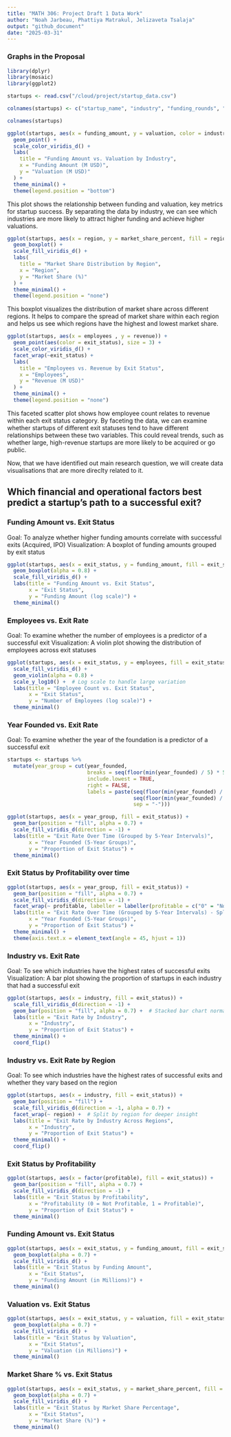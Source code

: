 ```yaml
---
title: "MATH 306: Project Draft 1 Data Work"
author: "Noah Jarbeau, Phattiya Matrakul, Jelizaveta Tsalaja"
output: "github_document"
date: "2025-03-31"
---
```


### Graphs in the Proposal 


```r
library(dplyr)
library(mosaic)
library(ggplot2)
```


```r

startups <- read.csv("/cloud/project/startup_data.csv")

colnames(startups) <- c("startup_name", "industry", "funding_rounds", "funding_amount", "valuation", "revenue", "employees", "market_share_percent", "profitable", "year_founded", "region", "exit_status")

colnames(startups)

```

```r
ggplot(startups, aes(x = funding_amount, y = valuation, color = industry)) +
  geom_point() +
  scale_color_viridis_d() +
  labs(
    title = "Funding Amount vs. Valuation by Industry",
    x = "Funding Amount (M USD)",
    y = "Valuation (M USD)"
  ) +
  theme_minimal() +
  theme(legend.position = "bottom")
```


This plot shows the relationship between funding and valuation, key metrics for startup success. By separating the data by industry, we can see which industries are more likely to attract higher funding and achieve higher valuations.

```r
ggplot(startups, aes(x = region, y = market_share_percent, fill = region)) +
  geom_boxplot() +
  scale_fill_viridis_d() +
  labs(
    title = "Market Share Distribution by Region",
    x = "Region",
    y = "Market Share (%)"
  ) +
  theme_minimal() +
  theme(legend.position = "none")
```

This boxplot visualizes the distribution of market share across different regions. It helps to compare the spread of market share within each region and helps us see which regions have the highest and lowest market share.

```r

ggplot(startups, aes(x = employees , y = revenue)) +
  geom_point(aes(color = exit_status), size = 3) +
  scale_color_viridis_d() +
  facet_wrap(~exit_status) +
  labs(
    title = "Employees vs. Revenue by Exit Status",
    x = "Employees",
    y = "Revenue (M USD)"
  ) +
  theme_minimal() +
  theme(legend.position = "none")

```

This faceted scatter plot shows how employee count relates to revenue within each exit status category. By faceting the data, we can examine whether startups of different exit statuses tend to have different relationships between these two variables. This could reveal trends, such as whether large, high-revenue startups are more likely to be acquired or go public.


Now, that we have identified out main research question, we will create data visualisations that are more direclty related to it.


## Which financial and operational factors best predict a startup’s path to a successful exit?

### Funding Amount vs. Exit Status

Goal: To analyze whether higher funding amounts correlate with successful exits (Acquired, IPO)
Visualization: A boxplot of funding amounts grouped by exit status

```r
ggplot(startups, aes(x = exit_status, y = funding_amount, fill = exit_status)) +
  geom_boxplot(alpha = 0.8) +
  scale_fill_viridis_d() +
  labs(title = "Funding Amount vs. Exit Status",
       x = "Exit Status",
       y = "Funding Amount (log scale)") +
  theme_minimal()
```

### Employees vs. Exit Rate

Goal: To examine whether the number of employees is a predictor of a successful exit
Visualization: A violin plot showing the distribution of employees across exit statuses

```r
ggplot(startups, aes(x = exit_status, y = employees, fill = exit_status)) +
  scale_fill_viridis_d() +
  geom_violin(alpha = 0.8) +
  scale_y_log10() +  # Log scale to handle large variation
  labs(title = "Employee Count vs. Exit Status",
       x = "Exit Status",
       y = "Number of Employees (log scale)") +
  theme_minimal()
```

### Year Founded vs. Exit Rate

Goal: To examine whether the year of the foundation is a predictor of a successful exit

```r
startups <- startups %>%
  mutate(year_group = cut(year_founded, 
                          breaks = seq(floor(min(year_founded) / 5) * 5, max(year_founded), by = 5), 
                          include.lowest = TRUE, 
                          right = FALSE, 
                          labels = paste(seq(floor(min(year_founded) / 5) * 5, max(year_founded) - 5, by = 5),
                                         seq(floor(min(year_founded) / 5) * 5 + 4, max(year_founded) - 1, by = 5), 
                                         sep = "-")))

ggplot(startups, aes(x = year_group, fill = exit_status)) +
  geom_bar(position = "fill", alpha = 0.7) +
  scale_fill_viridis_d(direction = -1) +
  labs(title = "Exit Rate Over Time (Grouped by 5-Year Intervals)",
       x = "Year Founded (5-Year Groups)",
       y = "Proportion of Exit Status") +
  theme_minimal()
```


### Exit Status by Profitability over time

```r
ggplot(startups, aes(x = year_group, fill = exit_status)) +
  geom_bar(position = "fill", alpha = 0.7) +
  scale_fill_viridis_d(direction = -1) +  
  facet_wrap(~ profitable, labeller = labeller(profitable = c("0" = "Not Profitable", "1" = "Profitable"))) +  
  labs(title = "Exit Rate Over Time (Grouped by 5-Year Intervals) - Split by Profitability",
       x = "Year Founded (5-Year Groups)",
       y = "Proportion of Exit Status") +
  theme_minimal() +
  theme(axis.text.x = element_text(angle = 45, hjust = 1))
```

### Industry vs. Exit Rate

Goal: To see which industries have the highest rates of successful exits
Visualization: A bar plot showing the proportion of startups in each industry that had a successful exit

```r
ggplot(startups, aes(x = industry, fill = exit_status)) +
  scale_fill_viridis_d(direction = -1) +
  geom_bar(position = "fill", alpha = 0.7) +  # Stacked bar chart normalized to proportions
  labs(title = "Exit Rate by Industry",
       x = "Industry",
       y = "Proportion of Exit Status") +
  theme_minimal() +
  coord_flip() 
```

### Industry vs. Exit Rate by Region

Goal: To see which industries have the highest rates of successful exits and whether they vary based on the region

```r
ggplot(startups, aes(x = industry, fill = exit_status)) +
  geom_bar(position = "fill") +
  scale_fill_viridis_d(direction = -1, alpha = 0.7) +
  facet_wrap(~ region) +  # Split by region for deeper insight
  labs(title = "Exit Rate by Industry Across Regions",
       x = "Industry",
       y = "Proportion of Exit Status") +
  theme_minimal() +
  coord_flip()
```



### Exit Status by Profitability

```r
ggplot(startups, aes(x = factor(profitable), fill = exit_status)) +
  geom_bar(position = "fill", alpha = 0.7) +  
  scale_fill_viridis_d(direction = -1) +  
  labs(title = "Exit Status by Profitability",
       x = "Profitability (0 = Not Profitable, 1 = Profitable)",
       y = "Proportion of Exit Status") +
  theme_minimal()
```

### Funding Amount vs. Exit Status

```r
ggplot(startups, aes(x = exit_status, y = funding_amount, fill = exit_status)) +
  geom_boxplot(alpha = 0.7) +
  scale_fill_viridis_d() +
  labs(title = "Exit Status by Funding Amount",
       x = "Exit Status",
       y = "Funding Amount (in Millions)") +
  theme_minimal()
```


### Valuation vs. Exit Status

```r
ggplot(startups, aes(x = exit_status, y = valuation, fill = exit_status)) +
  geom_boxplot(alpha = 0.7) +
  scale_fill_viridis_d() +
  labs(title = "Exit Status by Valuation",
       x = "Exit Status",
       y = "Valuation (in Millions)") +
  theme_minimal()
```


### Market Share % vs. Exit Status

```r
ggplot(startups, aes(x = exit_status, y = market_share_percent, fill = exit_status)) +
  geom_boxplot(alpha = 0.7) +
  scale_fill_viridis_d() +
  labs(title = "Exit Status by Market Share Percentage",
       x = "Exit Status",
       y = "Market Share (%)") +
  theme_minimal()
```

